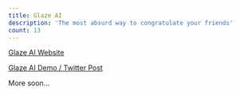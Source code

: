 ```yaml
---
title: Glaze AI
description: 'The most absurd way to congratulate your friends'
count: 13
---
```


[Glaze AI Website](https://www.glazedai.com/)

[Glaze AI Demo / Twitter Post](https://x.com/alexdphan/status/1787544911929110761?s=46&t=LC12JYZFgYwQR7wJaTB2jw)

More soon...
